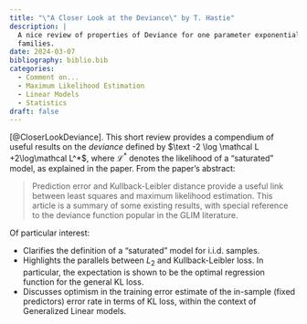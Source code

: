 ```yaml
---
title: "\"A Closer Look at the Deviance\" by T. Hastie"
description: |
  A nice review of properties of Deviance for one parameter exponential 
  families.
date: 2024-03-07
bibliography: biblio.bib
categories: 
  - Comment on...
  - Maximum Likelihood Estimation
  - Linear Models
  - Statistics
draft: false
---
```


[@CloserLookDeviance]. This short review provides a compendium of useful results on the *deviance* defined by $\text -2 \log \mathcal L +2\log\mathcal L^*$, where $\mathcal L^*$ denotes the likelihood of a "saturated" model, as explained in the paper. From the paper's abstract:

> Prediction error and Kullback-Leibler distance provide a useful link between least squares and maximum likelihood estimation. This article is a summary of some existing results, with special reference to the deviance function popular in the GLIM literature.

Of particular interest:

-   Clarifies the definition of a "saturated" model for i.i.d. samples.
-   Highlights the parallels between $L_2$ and Kullback-Leibler loss. In particular, the expectation is shown to be the optimal regression function for the general KL loss.
-   Discusses optimism in the training error estimate of the in-sample (fixed predictors) error rate in terms of KL loss, within the context of Generalized Linear models.
